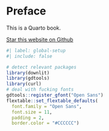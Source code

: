 # Preface {.unnumbered}

This is a Quarto book.

```{=html}
<a class="github-button" href="https://github.com/bastienchassagnol/CCCSTBench-Book" data-icon="octicon-star" data-size="large" data-show-count="true" aria-label="Star this website on Github">Star this website on Github</a><script async defer src="https://buttons.github.io/buttons.js"></script>
```


```r
#| label: global-setup
#| include: false

# detect relevant packages
library(downlit)
library(gdtools)
library(curl)
# deal with fucking fonts
gdtools::register_gfont("Open Sans")
flextable::set_flextable_defaults(
  font.family = "Open Sans",
  font.size = 11,
  padding = 2,
  border.color = "#CCCCCC")
```


